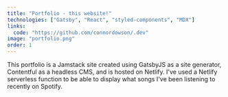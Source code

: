 ```yaml
---
title: "Portfolio - this website!"
technologies: ["Gatsby", "React", "styled-components", "MDX"]
links:
  code: "https://github.com/connordowson/.dev"
image: "portfolio.png"
order: 1
---
```


This portfolio is a Jamstack site created using GatsbyJS as a site generator, Contentful as a headless CMS, and is hosted on Netlify. I've used a Netlify serverless function to be able to display what songs I've been listening to recently on Spotify.
